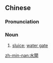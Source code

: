==Chinese==
{{zh-forms|s=水闸}}

===Pronunciation===
{{zh-pron
|m=shuǐzhá
|c=seoi2 zaap6
|mn=chúi-cha̍h
|cat=n
}}

===Noun===
{{zh-noun}}

# [[sluice]]; [[water gate]]

[[zh-min-nan:水閘]]